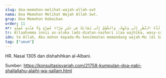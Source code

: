 ```yaml
---
slug: doa-memohon-melihat-wajah-allah-swt
nama: Doa Memohon Melihat Wajah Allah Swt.
grup: Doa Memohon Kebaikan
order: 11
ar: اَللَّهُمَّ إِنِّيْ أَسْأَلُكَ لَذَّةَ النَّظَرِ إِلَى وَجْهِكَ، وَالشَّوْقَ إِلَى لِقَائِكَ فِي غَيْرِ ضَرَّاءَ مُضِرَّةٍ وَلَا فِتْنَةٍ مُضِلَّةٍ
tr: Allaahumma innii as-aluka ladz-dzatan-nazhori ilaa wajhika, wasy-syauqo ilaa liqoo-ika fii ghoiri dhorroo-a mudhirrotin wa laa fitnatin mudhillah.
idn: Ya Allah, Aku mohon kepada-Mu kenikmatan memandang wajah-Mu (di Surga), rindu bertemu dengan-Mu tanpa penderitaan yang membahayakan dan fitnah yang menyesatkan.
tag: ["umum"]
---
```


HR. Nasai 1305 dan dishahihkan al-Albani.

Sumber: https://konsultasisyariah.com/21758-kumpulan-doa-nabi-shallallahu-alaihi-wa-sallam.html
